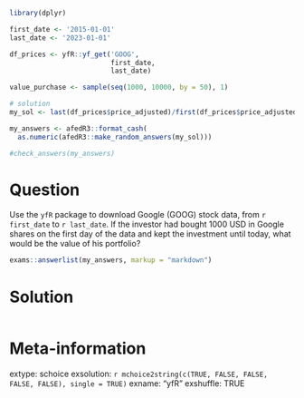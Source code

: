 ```r
library(dplyr)

first_date <- '2015-01-01'
last_date <- '2023-01-01'

df_prices <- yfR::yf_get('GOOG', 
                         first_date,
                         last_date)

value_purchase <- sample(seq(1000, 10000, by = 50), 1)

# solution
my_sol <- last(df_prices$price_adjusted)/first(df_prices$price_adjusted)*value_purchase
```

```r
my_answers <- afedR3::format_cash(
  as.numeric(afedR3::make_random_answers(my_sol)))

#check_answers(my_answers)
```


Question
========

Use the `yfR` package to download Google (GOOG) stock data, from `r first_date` to `r last_date`. If the investor had bought 1000 USD in Google shares on the first day of the data and kept the investment until today, what would be the value of his portfolio?

```r
exams::answerlist(my_answers, markup = "markdown")
```

Solution
================

```r
```


Meta-information
================
extype: schoice
exsolution: `r mchoice2string(c(TRUE, FALSE, FALSE, FALSE, FALSE), single = TRUE)`
exname: "yfR"
exshuffle: TRUE

